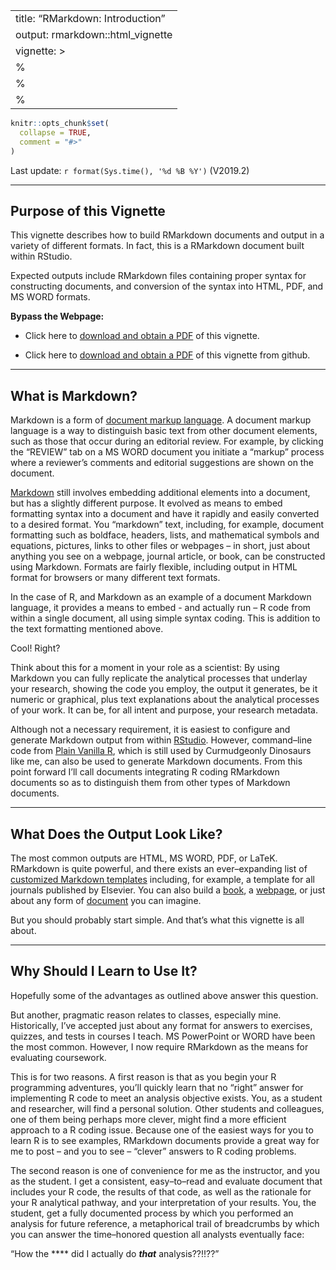 
---
title: "RMarkdown: Introduction"
output: rmarkdown::html_vignette
vignette: >
  %\VignetteIndexEntry{0201-rmdIntro}
  %\VignetteEngine{knitr::rmarkdown}
  %\VignetteEncoding{UTF-8}
---


<!-- set root directory here
```r
knitr::opts_knit$set(root.dir = "~/words/classes/markdownR/markdown_html")
knitr::opts_chunk$set(warning=FALSE, fig.align="center")
```
-->

```r
knitr::opts_chunk$set(
  collapse = TRUE,
  comment = "#>"
)
```

Last update: `r format(Sys.time(), '%d %B %Y')` (V2019.2)

---

## Purpose of this Vignette

This vignette describes how to build RMarkdown documents and output in a variety of different formats.  In fact, this is a RMarkdown document built within RStudio.

Expected outputs include RMarkdown files containing proper syntax for constructing documents, and conversion of the syntax into HTML, PDF, and MS WORD formats.

**Bypass the Webpage:**

* Click here to [download and obtain a PDF](https://maddoor1.nr.usu.edu:45231/sharing/ElEsCNhRV) of this vignette.

* Click here to [download and obtain a PDF](https://tedwards-github.github.io/useRfiles/rmd-files/RMarkdown_PDF-V2019.2.pdf) of this vignette from github.



---

## What is Markdown?

Markdown is a form of [document markup language](https://en.wikipedia.org/wiki/Markup_language).  A document markup language is a way to distinguish basic text from other document elements, such as those that occur during an editorial review.  For example, by clicking the "REVIEW" tab on a MS WORD document you initiate a "markup" process where a reviewer's comments and editorial suggestions are shown on the document. 

[Markdown](https://en.wikipedia.org/wiki/Markdown) still involves embedding additional elements into a document, but has a slightly different purpose.  It evolved as means to embed formatting syntax into a document and have it rapidly and easily converted to a desired format.  You "markdown" text, including, for example, document formatting such as boldface, headers, lists, and mathematical symbols and equations, pictures, links to other files or webpages -- in short, just about anything you see on a webpage, journal article, or book, can be constructed using Markdown.  Formats are fairly flexible, including output in HTML format for browsers or many different text formats.

In the case of R, and Markdown as an example of a document Markdown language, it provides a means to embed - and actually run -- R code from within a single document, all using simple syntax coding.  This is addition to the text formatting mentioned above.

Cool!  Right?

Think about this for a moment in your role as a scientist:  By using Markdown you can fully replicate the analytical processes that underlay your research, showing the code you employ, the output it generates, be it numeric or graphical, plus text explanations about the analytical processes of your work.  It can be, for all intent and purpose, your research metadata.

Although not a necessary requirement, it is easiest to configure and generate Markdown output from within [RStudio](https://www.rstudio.com/).  However, command--line code from [Plain Vanilla R](https://www.r-project.org/), which is still used by Curmudgeonly Dinosaurs like me, can also be used to generate Markdown documents.  From this point forward I'll call documents integrating R coding RMarkdown documents so as to distinguish them from other types of Markdown documents.

---

## What Does the Output Look Like?

The most common outputs are HTML, MS WORD, PDF, or LaTeK.  RMarkdown is quite powerful, and there exists an ever--expanding list of [customized Markdown templates](https://blog.rstudio.org/2016/03/21/r-markdown-custom-formats/) including, for example, a template for all journals published by Elsevier.  You can also build a [book](https://bookdown.org/yihui/bookdown/), a [webpage](http://rmarkdown.rstudio.com/rmarkdown_websites.html), or just about any form of [document](http://rmarkdown.rstudio.com/formats.html) you can imagine.

But you should probably start simple.  And that's what this vignette is all about.

---

## Why Should I Learn to Use It?

Hopefully some of the advantages as outlined above answer this question.  

But another, pragmatic reason relates to classes, especially mine.  Historically, I've accepted just about any format for answers to exercises, quizzes, and tests in courses I teach.  MS PowerPoint or WORD have been the most common.  However, I now require RMarkdown as the means for evaluating coursework.

This is for two reasons.  A first reason is that as you begin your R programming adventures, you'll quickly learn that no "right" answer for implementing R code to meet an analysis objective exists.  You, as a student and researcher, will find a personal solution.  Other students and colleagues, one of them being perhaps more clever, might find a more efficient approach to a R coding issue.  Because one of the easiest ways for you to learn R is to see examples, RMarkdown documents provide a great way for me to post -- and you to see -- "clever" answers to R coding problems.

The second reason is one of convenience for me as the instructor, and you as the student.  I get a consistent, easy--to--read and evaluate document that includes your R code, the results of that code, as well as the rationale for your R analytical pathway, and your interpretation of your results.  You, the student, get a fully documented process by which you performed an analysis for future reference, a metaphorical trail of breadcrumbs by which you can answer the time--honored question all analysts eventually face:  

"How the \*\*\*\* did I actually do ***that*** analysis??!!??"

